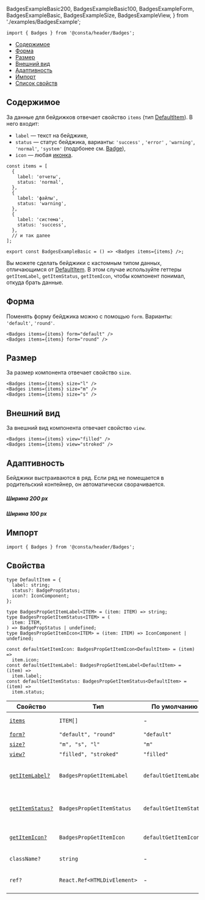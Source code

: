   BadgesExampleBasic200,
  BadgesExampleBasic100,
  BadgesExampleForm,
  BadgesExampleBasic,
  BadgesExampleSize,
  BadgesExampleView,
} from './examples/BadgesExample';

```tsx
import { Badges } from '@consta/header/Badges';
```

<MdxMenu>

- [Содержимое](#содержимое)
- [Форма](#форма)
- [Размер](#размер)
- [Внешний вид](#внешний-вид)
- [Адаптивность](#адаптивность)
- [Импорт](#импорт)
- [Список свойств](#свойства)

</MdxMenu>

## Содержимое

За данные для бейдижков отвечает свойство `items` (тип [DefaultItem](#свойства)). В него входит:

- `label` — текст на бейджике,
- `status` — статус бейджика, варианты: `'success'` , `'error'` , `'warning'`, `'normal'`, `'system'` (подрбонее см. [Badge](##LIBS.LIB.STAND/lib:uikit/stand:components-badge-stable)),
- `icon` — любая [иконка](##LIBS.LIB.STAND/lib:uikit/stand:components-icons-stable).

```tsx
const items = [
  {
    label: 'отчеты',
    status: 'normal',
  },
  {
    label: 'файлы',
    status: 'warning',
  },
  {
    label: 'система',
    status: 'success',
  },
  // и так далее
];

export const BadgesExampleBasic = () => <Badges items={items} />;
```

<BadgesExampleBasic />

Вы можете сделать бейджики с кастомным типом данных, отличающимся от [DefaultItem](#свойства).
В этом случае используйте геттеры `getItemLabel`, `getItemStatus`, `getItemIcon`,
чтобы компонент понимал, откуда брать данные.

## Форма

Поменять форму бейджика можно с помощью `form`. Варианты: `'default'`, `'round'`.

```tsx
<Badges items={items} form="default" />
<Badges items={items} form="round" />
```

<BadgesExampleForm />

## Размер

За размер компонента отвечает свойство `size`.

```tsx
<Badges items={items} size="l" />
<Badges items={items} size="m" />
<Badges items={items} size="s" />
```

<BadgesExampleSize />

## Внешний вид

За внешний вид компонента отвечает свойство `view`.

```tsx
<Badges items={items} view="filled" />
<Badges items={items} view="stroked" />

```

<BadgesExampleView />

## Адаптивность

Бейджики выстраиваются в ряд. Если ряд не помещается в родительский контейнер, он автоматически сворачивается.

##### Ширина 200 px

<BadgesExampleBasic200 />

##### Ширина 100 px

<BadgesExampleBasic100 />

## Импорт

```tsx
import { Badges } from '@consta/header/Badges';
```

## Свойства

```tsx
type DefaultItem = {
  label: string;
  status?: BadgePropStatus;
  icon?: IconComponent;
};

type BadgesPropGetItemLabel<ITEM> = (item: ITEM) => string;
type BadgesPropGetItemStatus<ITEM> = (
  item: ITEM,
) => BadgePropStatus | undefined;
type BadgesPropGetItemIcon<ITEM> = (item: ITEM) => IconComponent | undefined;

const defaultGetItemIcon: BadgesPropGetItemIcon<DefaultItem> = (item) =>
  item.icon;
const defaultGetItemLabel: BadgesPropGetItemLabel<DefaultItem> = (item) =>
  item.label;
const defaultGetItemStatus: BadgesPropGetItemStatus<DefaultItem> = (item) =>
  item.status;
```

| Свойство                        | Тип                         | По умолчанию           | Описание                                  |
| ------------------------------- | --------------------------- | ---------------------- | ----------------------------------------- |
| [`items`](#содержимое)          | `ITEM[]`                    | -                      | Данные для бейджиков                      |
| [`form?`](#форма)               | `"default", "round"`        | `"default"`            | Форма                                     |
| [`size?`](#размер)              | `"m", "s", "l"`             | `"m"`                  | Размер                                    |
| [`view?`](#внешний-вид)         | `"filled", "stroked"`       | `"filled"`             | Вид                                       |
| [`getItemLabel?`](#содержимое)  | `BadgesPropGetItemLabel`    | `defaultGetItemLabel`  | Функция для определения названия элемента |
| [`getItemStatus?`](#содержимое) | `BadgesPropGetItemStatus`   | `defaultGetItemStatus` | Функция для определения статуса элемента  |
| [`getItemIcon?`](#содержимое)   | `BadgesPropGetItemIcon`     | `defaultGetItemIcon`   | Функция для определения иконки элемента   |
| `className?`                    | `string`                    | -                      | Дополнительный CSS-класс                  |
| `ref?`                          | `React.Ref<HTMLDivElement>` | -                      | Ссылка на корневой DOM-элемент            |
